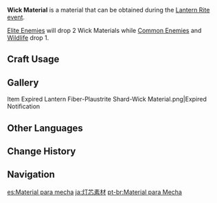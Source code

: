 {{Item Infobox
|id           = 200002
|image        = Item Wick Material.png
|type         = Lantern Rite Materials
|group        = Event Items
|invCategory  = Materials
|event        = Lantern Rite
|quality      = 3
|description  = Used in [[Lantern Rite]] as material with which to construct [[Xiao Lantern]]s.<br />The commonly encountered velvety material can be processed into lantern wicks so the lanterns can float away, carrying their beautiful wishes far afield.
|source1      = [[Hilichurls]]
|source2      = [[Fatui Cicin Mages]] and [[Fatui Agents]]
|source3      = [[Abyss Mages]]
|source4      = Boars, Foxes, Weasels, and Squirrels
|source5      = Cats and Dogs
}}
'''Wick Material''' is a material that can be obtained during the [[Lantern Rite]] [[event]].

[[Elite Enemies]] will drop 2 Wick Materials while [[Common Enemies]] and [[Wildlife]] drop 1.

==Craft Usage==
{{Craft Usage}}

==Gallery==
<gallery>
Item Expired Lantern Fiber-Plaustrite Shard-Wick Material.png|Expired Notification
</gallery>

==Other Languages==
{{Other Languages
|en      = Wick Material
|zhs     = 灯芯绒材
|zhs_rm  = Dēngxīn Róngcái
|zht     = 燈芯絨材
|zht_rm  = Dēngxīn Róngcái
|zh_tl   = Lantern Wick Fine Fabric Material
|ja      = 灯芯素材
|ja_rm   = Toushin Sozai{{Assumed}}
|ja_tl   = Wick Material
|ko      = {{tt|심|心}}지 털
|ko_rm   = Simji Teol
|ko_tl   = Wick Hair
|es      = Material para mecha
|es_tl   = 
|fr      = Matériau pour mèche
|fr_tl   = Wick Material
|ru      = Пух для фитиля
|ru_tl   = Fluff For the Wick
|th      = Wick Material
|vi      = Dây Tâm Đèn
|vi_tl   = 
|de      = Laternenfüllung
|de_tl   = Lantern Stuffing
|id      = Wick Material
|pt      = Material para Mecha
|pt_tl   = 
|tr      = Fitil Malzemesi
|tr_tl   = 
|it      = Materiale per lucignolo
|it_tl   = 
}}

==Change History==
{{Change History|1.3}}

==Navigation==
{{Material Navbox|type=Crafting Materials}}

[[es:Material para mecha]]
[[ja:灯芯素材]]
[[pt-br:Material para Mecha]]